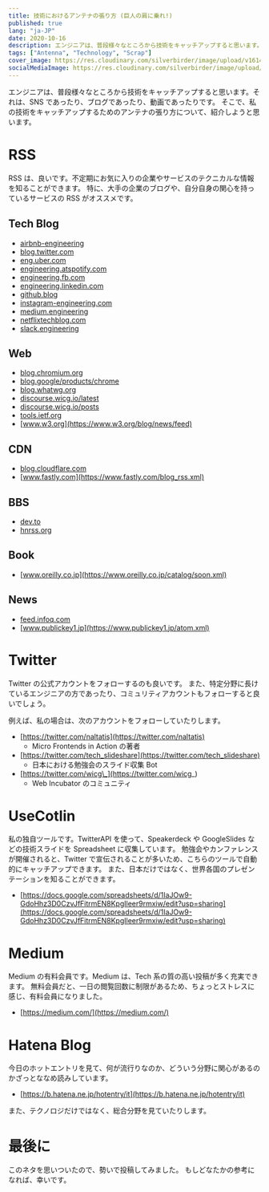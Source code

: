 ```yaml
---
title: 技術におけるアンテナの張り方 (巨人の肩に乗れ!)
published: true
lang: "ja-JP"
date: 2020-10-16
description: エンジニアは、普段様々なところから技術をキャッチアップすると思います。それは、SNSであったり、ブログであったり、動画であったりです。そこで、私の技術をキャッチアップするためのアンテナの張り方について、紹介しようと思います。
tags: ["Antenna", "Technology", "Scrap"]
cover_image: https://res.cloudinary.com/silverbirder/image/upload/v1614431574/silver-birder.github.io/blog/Photo_by_JESHOOTS_COM_on_Unsplash.jpg
socialMediaImage: https://res.cloudinary.com/silverbirder/image/upload/v1614431574/silver-birder.github.io/blog/Photo_by_JESHOOTS_COM_on_Unsplash.jpg
---
```


エンジニアは、普段様々なところから技術をキャッチアップすると思います。それは、SNS であったり、ブログであったり、動画であったりです。
そこで、私の技術をキャッチアップするためのアンテナの張り方について、紹介しようと思います。

# RSS

RSS は、良いです。不定期にお気に入りの企業やサービスのテクニカルな情報を知ることができます。
特に、大手の企業のブログや、自分自身の関心を持っているサービスの RSS がオススメです。

## Tech Blog

- [airbnb-engineering](https://medium.com/feed/airbnb-engineering)
- [blog.twitter.com](https://blog.twitter.com/engineering/en_us/blog.rss)
- [eng.uber.com](https://eng.uber.com/feed/)
- [engineering.atspotify.com](https://engineering.atspotify.com/feed/)
- [engineering.fb.com](https://engineering.fb.com/feed/)
- [engineering.linkedin.com](https://engineering.linkedin.com/blog.rss.html)
- [github.blog](https://github.blog/feed/)
- [instagram-engineering.com](https://instagram-engineering.com/feed)
- [medium.engineering](https://medium.engineering/feed)
- [netflixtechblog.com](https://netflixtechblog.com/feed)
- [slack.engineering](https://slack.engineering/feed/)

## Web

- [blog.chromium.org](http://blog.chromium.org/atom.xml)
- [blog.google/products/chrome](https://blog.google/products/chrome/rss)
- [blog.whatwg.org](https://blog.whatwg.org/feed)
- [discourse.wicg.io/latest](https://discourse.wicg.io/latest.rss)
- [discourse.wicg.io/posts](https://discourse.wicg.io/posts.rss)
- [tools.ietf.org](https://tools.ietf.org/tools/atomfeed.xml)
- [www.w3.org](https://www.w3.org/blog/news/feed)

## CDN

- [blog.cloudflare.com](https://blog.cloudflare.com/rss/)
- [www.fastly.com](https://www.fastly.com/blog_rss.xml)

## BBS

- [dev.to](https://dev.to/feed)
- [hnrss.org](https://hnrss.org/newest)

## Book

- [www.oreilly.co.jp](https://www.oreilly.co.jp/catalog/soon.xml)

## News

- [feed.infoq.com](https://feed.infoq.com/jp)
- [www.publickey1.jp](https://www.publickey1.jp/atom.xml)

# Twitter

Twitter の公式アカウントをフォローするのも良いです。
また、特定分野に長けているエンジニアの方であったり、コミュリティアカウントもフォローすると良いでしょう。

例えば、私の場合は、次のアカウントをフォローしていたりします。

- [https://twitter.com/naltatis](https://twitter.com/naltatis)
  - Micro Frontends in Action の著者
- [https://twitter.com/tech_slideshare](https://twitter.com/tech_slideshare)
  - 日本における勉強会のスライド収集 Bot
- [https://twitter.com/wicg\_](https://twitter.com/wicg_)
  - Web Incubator のコミュニティ

# UseCotlin

私の独自ツールです。TwitterAPI を使って、Speakerdeck や GoogleSlides などの技術スライドを Spreadsheet に収集しています。
勉強会やカンファレンスが開催されると、Twitter で宣伝されることが多いため、こちらのツールで自動的にキャッチアップできます。
また、日本だけではなく、世界各国のプレゼンテーションを知ることができます。

- [https://docs.google.com/spreadsheets/d/1IaJOw9-GdoHhz3D0CzvJfFitrmEN8KpgIleer9rmxiw/edit?usp=sharing](https://docs.google.com/spreadsheets/d/1IaJOw9-GdoHhz3D0CzvJfFitrmEN8KpgIleer9rmxiw/edit?usp=sharing)

# Medium

Medium の有料会員です。Medium は、Tech 系の質の高い投稿が多く充実できます。
無料会員だと、一日の閲覧回数に制限があるため、ちょっとストレスに感じ、有料会員になりました。

- [https://medium.com/](https://medium.com/)

# Hatena Blog

今日のホットエントリを見て、何が流行りなのか、どういう分野に関心があるのかざっとななめ読みしています。

- [https://b.hatena.ne.jp/hotentry/it](https://b.hatena.ne.jp/hotentry/it)

また、テクノロジだけではなく、総合分野を見ていたりします。

# 最後に

このネタを思いついたので、勢いで投稿してみました。
もしどなたかの参考になれば、幸いです。
